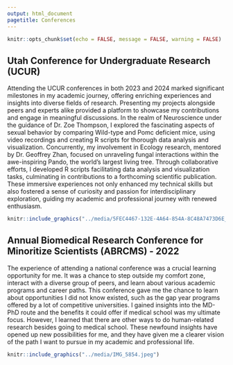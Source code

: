 ```yaml
---
output: html_document
pagetitle: Conferences
---
```


```r
knitr::opts_chunk$set(echo = FALSE, message = FALSE, warning = FALSE)

```

## Utah Conference for Undergraduate Research (UCUR) 
 
Attending the UCUR conferences in both 2023 and 2024 marked significant milestones in my academic journey, offering enriching experiences and insights into diverse fields of research. Presenting my projects alongside peers and experts alike provided a platform to showcase my contributions and engage in meaningful discussions. In the realm of Neuroscience under the guidance of Dr. Zoe Thompson, I explored the fascinating aspects of sexual behavior by comparing Wild-type and Pomc deficient mice, using video recordings and creating R scripts for thorough data analysis and visualization. Concurrently, my involvement in Ecology research, mentored by Dr. Geoffrey Zhan, focused on unraveling fungal interactions within the awe-inspiring Pando, the world's largest living tree. Through collaborative efforts, I developed R scripts facilitating data analysis and visualization tasks, culminating in contributions to a forthcoming scientific publication. These immersive experiences not only enhanced my technical skills but also fostered a sense of curiosity and passion for interdisciplinary exploration, guiding my academic and professional journey with renewed enthusiasm.

```r
knitr::include_graphics("../media/5FEC4467-132E-4A64-854A-8C48A7473D6E_1_105_c.jpeg")
```   

## Annual Biomedical Research Conference for Minoritize Scientists (ABRCMS) - 2022

The experience of attending a national conference was a crucial learning opportunity for me. It was a chance to step outside my comfort zone, interact with a diverse group of peers, and learn about various academic programs and career paths. This conference gave me the chance to learn about opportunities I did not know existed, such as the gap year programs offered by a lot of competitive universities. I gained insights into the MD-PhD route and the benefits it could offer if medical school was my ultimate focus. However, I learned that there are other ways to do human-related research besides going to medical school. These newfound insights have opened up new possibilities for me, and they have given me a clearer vision of the path I want to pursue in my academic and professional life.

```r
knitr::include_graphics("../media/IMG_5854.jpeg")
```   